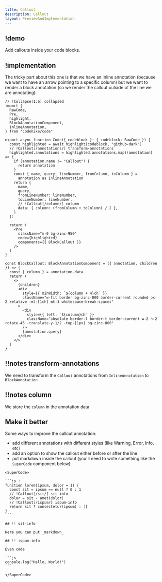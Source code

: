 ```yaml
---
title: Callout
description: Callout
layout: PreviewAndImplementation
---
```



## !demo

Add callouts inside your code blocks.

<Demo name="callout" />

## !implementation

The tricky part about this one is that we have an inline annotation (because we want to have an arrow pointing to a specific column) but we want to render a block annotation (so we render the callout outside of the line we are annotating).

<CodeWithNotes>

```tsx ! code.tsx
// !Collapse(1:6) collapsed
import {
  RawCode,
  Pre,
  highlight,
  BlockAnnotationComponent,
  InlineAnnotation,
} from "codehike/code"

export async function Code({ codeblock }: { codeblock: RawCode }) {
  const highlighted = await highlight(codeblock, "github-dark")
  // !Callout[/annotations/] transform-annotations
  highlighted.annotations = highlighted.annotations.map((annotation) => {
    if (annotation.name != "Callout") {
      return annotation
    }
    const { name, query, lineNumber, fromColumn, toColumn } =
      annotation as InlineAnnotation
    return {
      name,
      query,
      fromLineNumber: lineNumber,
      toLineNumber: lineNumber,
      // !Callout[/column/] column
      data: { column: (fromColumn + toColumn) / 2 },
    }
  })

  return (
    <Pre
      className="m-0 bg-zinc-950"
      code={highlighted}
      components={{ BlockCallout }}
    />
  )
}

const BlockCallout: BlockAnnotationComponent = ({ annotation, children }) => {
  const { column } = annotation.data
  return (
    <>
      {children}
      <div
        style={{ minWidth: `${column + 4}ch` }}
        className="w-fit border bg-zinc-800 border-current rounded px-2 relative -ml-[1ch] mt-1 whitespace-break-spaces"
      >
        <div
          style={{ left: `${column}ch` }}
          className="absolute border-l border-t border-current w-2 h-2 rotate-45 -translate-y-1/2 -top-[1px] bg-zinc-800"
        />
        {annotation.query}
      </div>
    </>
  )
}
```

## !!notes transform-annotations

We need to transform the `Callout` annotations from `InlineAnnotation` to `BlockAnnotation`

## !!notes column

We store the `column` in the annotation data

</CodeWithNotes>

## Make it better

Some ways to improve the callout annotation:

- add different annotations with different styles (like Warning, Error, Info, etc)
- add an option to show the callout either before or after the line
- put markdown inside the callout (you'll need to write something like the `SuperCode` component below)

````mdx content.mdx
<SuperCode>

```js !
function lorem(ipsum, dolor = 1) {
  const sit = ipsum == null ? 0 : 1
  // !Callout[/sit/] sit-info
  dolor = sit - amet(dolor)
  // !Callout[/ispum/] ispum-info
  return sit ? consectetur(ipsum) : []
}
```

## !! sit-info

Here you can put _markdown_

## !! ispum-info

Even code

```js
console.log("Hello, World!")
```

</SuperCode>
````
